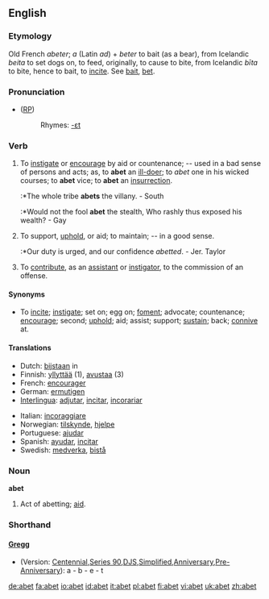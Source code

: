==English==
===Etymology===
Old French ''abeter''; ''a'' (Latin ''ad'') + ''beter'' to bait (as a bear), from Icelandic ''beita'' to set dogs on, to feed, originally, to cause to bite, from Icelandic ''bīta'' to bite, hence to bait, to [[incite]]. See [[bait]], [[bet]].

===Pronunciation===
* ([[RP]]) {{IPA|/əˈbɛt/}}
*:Rhymes: [[Rhymes:English:-ɛt|-ɛt]]

===Verb===
{{en-verb|abet|t|ing}}

# {{transitive}} To [[instigate]] or [[encourage]] by aid or countenance; -- used in a bad sense of persons and acts; as, to '''abet''' an [[ill-doer]]; to ''abet'' one in his wicked courses; to '''abet''' vice; to '''abet''' an [[insurrection]].
#:*The whole tribe '''abets''' the villany. - South
#:*Would not the fool '''abet''' the stealth, Who rashly thus exposed his wealth? - Gay
# {{transitive}} To support, [[uphold]], or aid; to maintain; -- in a good sense.
#:*Our duty is urged, and our confidence ''abetted''. - Jer. Taylor
# {{transitive}} {{law}} To [[contribute]], as an [[assistant]] or [[instigator]], to the commission of an offense.

====Synonyms====
*To [[incite]]; [[instigate]]; set on; egg on; [[foment]]; advocate; countenance; [[encourage]]; second; [[uphold]]; aid; assist; support; [[sustain]]; back; [[connive]] at.

====Translations====
{{top}}
*Dutch: [[bijstaan]] in
*Finnish: [[yllyttää]] (1), [[avustaa]] (3)
*French: [[encourager]]
*German: [[ermutigen]]
*[[Interlingua]]: [[adjutar]], [[incitar]],  [[incorariar]]
{{mid}}
*Italian: [[incoraggiare]]
*Norwegian: [[tilskynde]], [[hjelpe]]
*Portuguese: [[ajudar]]
*Spanish: [[ayudar]], [[incitar]]
*Swedish: [[medverka]], [[bistå]]
{{bottom}}

===Noun===
'''abet'''
# {{obsolete}} Act of abetting; [[aid]].

===Shorthand===
====[http://en.wikipedia.org/wiki/Gregg_Shorthand Gregg]====
* (Version: [http://en.wikipedia.org/wiki/Gregg_Shorthand#Centennial_Gregg_Shorthand Centennial],[http://en.wikipedia.org/wiki/Gregg_Shorthand#Series_90_Gregg_Shorthand  Series 90],[http://en.wikipedia.org/wiki/Gregg_Shorthand#Diamond_Jubilee_Gregg_Shorthand  DJS],[http://en.wikipedia.org/wiki/Gregg_Shorthand#Simplified_Gregg_Shorthand Simplified],[http://en.wikipedia.org/wiki/Gregg_Shorthand#Anniversary_Gregg_Shorthand Anniversary],[http://en.wikipedia.org/wiki/Gregg_Shorthand#Pre-Anniversary_Gregg_Shorthand Pre-Anniversary]): a - b - e - t

[[de:abet]]
[[fa:abet]]
[[io:abet]]
[[id:abet]]
[[it:abet]]
[[pl:abet]]
[[fi:abet]]
[[vi:abet]]
[[uk:abet]]
[[zh:abet]]